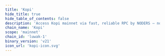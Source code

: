 ```yaml
---
title: 'Kopi'
hide_title: true
hide_table_of_contents: false
description: 'Access Kopi mainnet via fast, reliable RPC by NODERS — no limits, Omnichain-ready, and built for scalable Web3'
chain_name: 'Kopi'
scope: 'mainnet'
chain_id: 'luwak-1'
binary_version: 'v21'
icon_url: 'kopi-icon.svg'
---
```



<ChainLayout>
  <ChainHero
    name="Kopi"
    iconUrl="img/kopi-icon.svg"
    bgColor="#B9E17C"
    scope="mainnet"
    chainId="luwak-1"
    nodeVersion="v21"
    token=""
    stakeUrl=""
    restakeUrl="https://restake.app/kopi/kopivaloper1ctu3g3m2jyp26m03vhjap2aua8646magep7y36"
    websiteUrl="https://kopi.money/"
    githubUrl="https://github.com/kopi-money/kopi"
    xUrl="https://twitter.com/kopi_money/"
    discordUrl="https://discord.gg/GvnwSwsCcs"
  />

  <ProductLinks
    appUrl=""
    appImageUrl="img/products/"
    explorerUrl=""
    explorerImageUrl="img/products/"
    faucetUrl=""
  />

  <ToolsGrid
    chainName="kopi"
    scope="mainnet"
    showInstall={true}
    showUpgrade={true}
    showGenesis={true}
    showCli={true}
    showEndpoints={true}
    showStateSync={true}
    showSnapshot={true}
    showMonitoring={true}
    showLivePeers={true}
    showSeed={true}
    showAddressBook={true}
    showExplorersList={true}
    showPublicEndpoints={false}
    showUsefulTools={true}
    showUpgradeWatcher={false}
  />

</ChainLayout>
